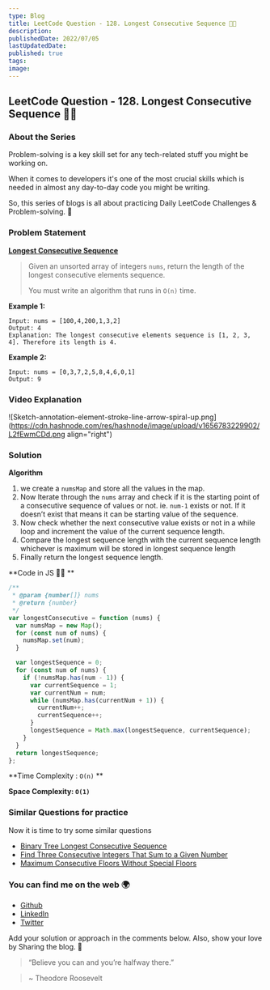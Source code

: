 ```yaml
---
type: Blog
title: LeetCode Question - 128. Longest Consecutive Sequence 🏃🏻
description:
publishedDate: 2022/07/05
lastUpdatedDate:
published: true
tags:
image:
---
```


## LeetCode Question - 128. Longest Consecutive Sequence 🏃🏻

### About the Series

Problem-solving is a key skill set for any tech-related stuff you might be working on.

When it comes to developers it's one of the most crucial skills which is needed in almost any day-to-day code you might be writing.

So, this series of blogs is all about practicing Daily LeetCode Challenges & Problem-solving. 🚀

### Problem Statement

[**Longest Consecutive Sequence**](https://leetcode.com/problems/longest-consecutive-sequence/)

> Given an unsorted array of integers `nums`, return the length of the longest consecutive elements sequence.
>
> You must write an algorithm that runs in `O(n)` time.

**Example 1:**

```
Input: nums = [100,4,200,1,3,2]
Output: 4
Explanation: The longest consecutive elements sequence is [1, 2, 3, 4]. Therefore its length is 4.
```

**Example 2:**

```
Input: nums = [0,3,7,2,5,8,4,6,0,1]
Output: 9
```

### Video Explanation

<YouTubeEmbed slugHash="IWmw5xkJd9s" />

![Sketch-annotation-element-stroke-line-arrow-spiral-up.png](https://cdn.hashnode.com/res/hashnode/image/upload/v1656783229902/L2fEwmCDd.png align="right")

### Solution

**Algorithm**

1. we create a `numsMap` and store all the values in the map.
2. Now Iterate through the `nums` array and check if it is the starting point of a consecutive sequence of values or not. ie. `num-1` exists or not. If it doesn’t exist that means it can be starting value of the sequence.
3. Now check whether the next consecutive value exists or not in a while loop and increment the value of the current sequence length.
4. Compare the longest sequence length with the current sequence length whichever is maximum will be stored in longest sequence length
5. Finally return the longest sequence length.

**Code in JS 🧑‍💻 **

```js
/**
 * @param {number[]} nums
 * @return {number}
 */
var longestConsecutive = function (nums) {
  var numsMap = new Map();
  for (const num of nums) {
    numsMap.set(num);
  }

  var longestSequence = 0;
  for (const num of nums) {
    if (!numsMap.has(num - 1)) {
      var currentSequence = 1;
      var currentNum = num;
      while (numsMap.has(currentNum + 1)) {
        currentNum++;
        currentSequence++;
      }
      longestSequence = Math.max(longestSequence, currentSequence);
    }
  }
  return longestSequence;
};
```

**Time Complexity : `O(n)` **

**Space Complexity: `O(1)`**

### Similar Questions for practice

Now it is time to try some similar questions

- [Binary Tree Longest Consecutive Sequence](https://leetcode.com/problems/binary-tree-longest-consecutive-sequence/)
- [Find Three Consecutive Integers That Sum to a Given Number](https://leetcode.com/problems/find-three-consecutive-integers-that-sum-to-a-given-number/)
- [Maximum Consecutive Floors Without Special Floors](https://leetcode.com/problems/maximum-consecutive-floors-without-special-floors/)

### You can find me on the web 🌍

- [Github](https://github.com/Souravdey777)
- [LinkedIn](https://www.linkedin.com/in/souravdey777)
- [Twitter](https://twitter.com/Souravdey777)

Add your solution or approach in the comments below. Also, show your love by Sharing the blog. 🤗

> “Believe you can and you’re halfway there.”

> ~ Theodore Roosevelt
